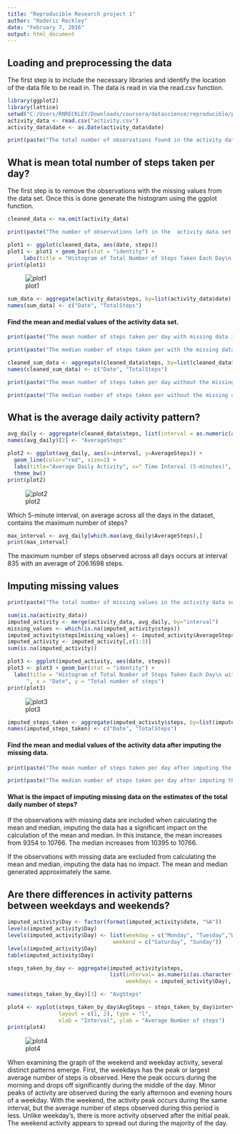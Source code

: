 ```yaml
---
title: "Reproducible Research project 1"
author: "Roderic Reckley"
date: "February 7, 2016"
output: html_document
---
```



## Loading and preprocessing the data
The first step is to include the necessary libraries and identify the location of the data file to be read in.
The data is read in via the read.csv function.
```r
library(ggplot2)
library(lattice)
setwd("C:/Users/RNRECKLEY/Downloads/coursera/datascience/reproducible/project1")
activity_data <- read.csv("activity.csv")
activity_data$date <- as.Date(activity_data$date)
```


```r
print(paste("The total number of observations found in the activity data set is : ", nrow(activity_data)))
```



## What is mean total number of steps taken per day?
The first step is to remove the observations with the missing values from the data set.
Once this is done generate the histogram using the ggplot function.

```r
cleaned_data <- na.omit(activity_data)
```

```r
print(paste("The number of observations left in the  activity data set after removing those with missing values is : ", nrow(cleaned_data)))
```



```r
plot1 <- ggplot(cleaned_data, aes(date, steps)) 
plot1 <- plot1 + geom_bar(stat = "identity") +
     labs(title = "Histogram of Total Number of Steps Taken Each Day\n with missing values removed", x = "Date", y = "Total number of steps")
print(plot1)
```
![plot1](figures/plot1.png) 

```r
sum_data <- aggregate(activity_data$steps, by=list(activity_data$date), FUN=sum, na.rm=TRUE)
names(sum_data) <- c("Date", "TotalSteps")
```


#### Find the mean and medial values of the activity data set.
```r
print(paste("The mean number of steps taken per day with missing data is ", round(mean(sum_data$TotalSteps))))

print(paste("The median number of steps taken per with the missing data is ", round(median(sum_data$TotalSteps))))
```


```r
cleaned_sum_data <- aggregate(cleaned_data$steps, by=list(cleaned_data$date), FUN=sum, na.rm=TRUE)
names(cleaned_sum_data) <- c("Date", "TotalSteps")
```

```r
print(paste("The mean number of steps taken per day without the missing data is ", round(mean(cleaned_sum_data$TotalSteps))))

print(paste("The median number of steps taken per without the missing data is ", round(median(cleaned_sum_data$TotalSteps))))
```




## What is the average daily activity pattern?
```r
avg_daily <- aggregate(cleaned_data$steps, list(interval = as.numeric(as.character(cleaned_data$interval))), FUN = "mean")
names(avg_daily)[2] <- "AverageSteps"

```


```r
plot2 <- ggplot(avg_daily, aes(x=interval, y=AverageSteps)) +   
  geom_line(color="red", size=1) +  
  labs(title="Average Daily Activity", x=" Time Interval (5-minutes)", y="Number of steps") +  
  theme_bw()
print(plot2)

```
![plot2](figures/plot2.png) 


Which 5-minute interval, on average across all the days in the dataset, contains the maximum number of steps?

```r
max_interval <- avg_daily[which.max(avg_daily$AverageSteps),]
print(max_interval)
```

The maximum number of steps observed across all days occurs at interval 835 with an average of 206.1698 steps.

## Imputing missing values

```r
print(paste("The total number of missing values in the activity data set is ", sum(is.na(activity_data))))
```

```r
sum(is.na(activity_data))
imputed_activity <- merge(activity_data, avg_daily, by="interval")
missing_values <- which(is.na(imputed_activity$steps))
imputed_activity$steps[missing_values] <- imputed_activity$AverageSteps[missing_values]
imputed_activity <- imputed_activity[,c(1:3)]
sum(is.na(imputed_activity))

```



```r
plot3 <- ggplot(imputed_activity, aes(date, steps)) 
plot3 <- plot3 + geom_bar(stat = "identity") +
  labs(title = "Histogram of Total Number of Steps Taken Each Day\n with missing value replaced by mean
      ", x = "Date", y = "Total number of steps")
print(plot3)

```
![plot3](figures/plot3.png) 

```r
imputed_steps_taken <- aggregate(imputed_activity$steps, by=list(imputed_activity$date), FUN=sum)
names(imputed_steps_taken) <- c("Date", "TotalSteps")

```

#### Find the mean and medial values of the activity data after imputing the missing data.
```r
print(paste("The mean number of steps taken per day after imputing the missing data is ", round(mean(imputed_steps_taken$TotalSteps))))

print(paste("The median number of steps taken per day after imputing the missing data is ", round(median(imputed_steps_taken$TotalSteps))))

```
#### What is the impact of imputing missing data on the estimates of the total daily number of steps?
  If the observations with missing data are included when calculating the mean and median, imputing the data has a significant impact on the calculation of the mean and median. In this instance, the mean increases from 
9354 to 10766. The median increases from 10395 to 10766.

  If the observations with missing data are excluded from calculating the mean and median, imputing the data has no impact. The mean and median generated approximately the same. 



## Are there differences in activity patterns between weekdays and weekends?
```r
imputed_activity$Day <- factor(format(imputed_activity$date, "%A"))
levels(imputed_activity$Day)
levels(imputed_activity$Day) <- list(weekday = c("Monday", "Tuesday","Wednesday","Thursday", "Friday"),
                                 weekend = c("Saturday", "Sunday"))
levels(imputed_activity$Day)
table(imputed_activity$Day)

steps_taken_by_day <- aggregate(imputed_activity$steps,
                                list(interval= as.numeric(as.character(imputed_activity$interval)),
                                     weekdays = imputed_activity$Day), FUN = "mean")

names(steps_taken_by_day)[3] <- "AvgSteps"


```



```r
plot4 <- xyplot(steps_taken_by_day$AvgSteps ~ steps_taken_by_day$interval | steps_taken_by_day$weekdays, 
                layout = c(1, 2), type = "l", 
                xlab = "Interval", ylab = "Average Number of steps")
print(plot4)
```

![plot4](figures/plot4.png) 

   When examining the graph of the weekend and weekday activity, several distinct patterns emerge. 
 First, the weekdays has the peak or largest average number of steps is observed. Here the peak occurs during 
 the morning and drops off significantly during the middle of the day. Minor peaks of activity are observed during the early afternoon and evening hours of a weekday. With the weekend, the activity peak occurs during the same interval, but the average number of steps observed during this period is less. Unlike weekday's, there is more activity observed after the initial peak. The weekend activity appears to spread out during the majority of the day.


